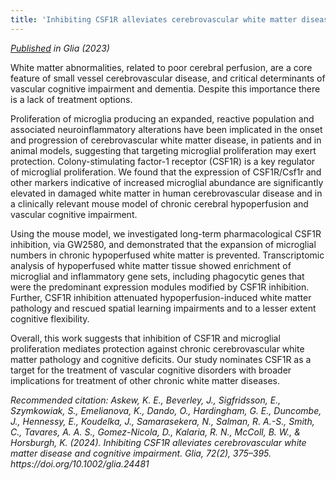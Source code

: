 ```yaml
---
title: 'Inhibiting CSF1R alleviates cerebrovascular white matter disease and cognitive impairment'
---
```


_[Published](https://onlinelibrary.wiley.com/doi/full/10.1002/glia.24481) in Glia (2023)_

White matter abnormalities, related to poor cerebral perfusion, are a core feature of small vessel cerebrovascular disease, and critical determinants of vascular cognitive impairment and dementia. Despite this importance there is a lack of treatment options. 

Proliferation of microglia producing an expanded, reactive population and associated neuroinflammatory alterations have been implicated in the onset and progression of cerebrovascular white matter disease, in patients and in animal models, suggesting that targeting microglial proliferation may exert protection. Colony-stimulating factor-1 receptor (CSF1R) is a key regulator of microglial proliferation. We found that the expression of CSF1R/Csf1r and other markers indicative of increased microglial abundance are significantly elevated in damaged white matter in human cerebrovascular disease and in a clinically relevant mouse model of chronic cerebral hypoperfusion and vascular cognitive impairment. 

Using the mouse model, we investigated long-term pharmacological CSF1R inhibition, via GW2580, and demonstrated that the expansion of microglial numbers in chronic hypoperfused white matter is prevented. Transcriptomic analysis of hypoperfused white matter tissue showed enrichment of microglial and inflammatory gene sets, including phagocytic genes that were the predominant expression modules modified by CSF1R inhibition. Further, CSF1R inhibition attenuated hypoperfusion-induced white matter pathology and rescued spatial learning impairments and to a lesser extent cognitive flexibility. 

Overall, this work suggests that inhibition of CSF1R and microglial proliferation mediates protection against chronic cerebrovascular white matter pathology and cognitive deficits. Our study nominates CSF1R as a target for the treatment of vascular cognitive disorders with broader implications for treatment of other chronic white matter diseases.

_Recommended citation: Askew, K. E., Beverley, J., Sigfridsson, E., Szymkowiak, S., Emelianova, K., Dando, O., Hardingham, G. E., Duncombe, J., Hennessy, E., Koudelka, J., Samarasekera, N., Salman, R. A.-S., Smith, C., Tavares, A. A. S., Gomez-Nicola, D., Kalaria, R. N., McColl, B. W., & Horsburgh, K. (2024). Inhibiting CSF1R alleviates cerebrovascular white matter disease and cognitive impairment. Glia, 72(2), 375–395. https://doi.org/10.1002/glia.24481_